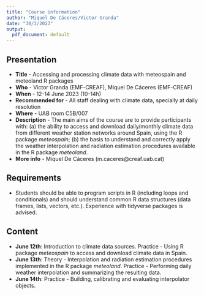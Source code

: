 ```yaml
---
title: "Course information"
author: "Miquel De Cáceres/Victor Granda"
date: "30/3/2023"
output:
  pdf_document: default
---
```



## Presentation

+ **Title** - Accessing and processing climate data with meteospain and meteoland R packages
+ **Who** - Victor Granda (EMF-CREAF), Miquel De Cáceres (EMF-CREAF) 
+ **When** - 12-14 June 2023 (10-14h)
+ **Recommended for** - All staff dealing with climate data, specially at daily resolution
+ **Where** -  UAB room C5B/007
+ **Description** - The main aims of the course are to provide participants with: (a) the ability to access and download daily/monthly climate data from different weather station networks around Spain, using the R package *meteospain*; (b) the basis to understand and correctly apply the weather interpolation and radiation estimation procedures available in the R package *meteoland*.
+ **More info** - Miquel De Cáceres (m.caceres@creaf.uab.cat)

## Requirements

 + Students should be able to program scripts in R (including loops and conditionals) and should understand common R data structures (data frames, lists, vectors, etc.). Experience with tidyverse packages is advised.


## Content

 + **June 12th**: Introduction to climate data sources. Practice - Using R package *meteospain* to access and download climate data in Spain. 
 + **June 13th**: Theory - Interpolation and radiation estimation procedures implemented in the R package *meteoland*. Practice - Performing daily weather interpolation and summarizing the resulting data.
 + **June 14th**: Practice - Building, calibrating and evaluating interpolator objects. 
